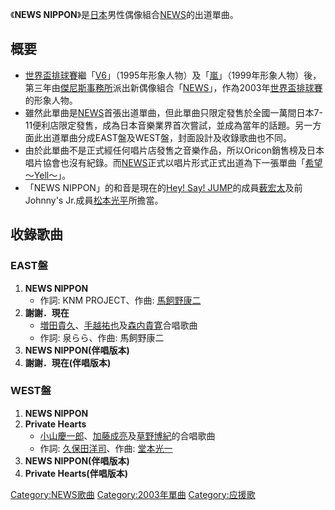 {{Unreferenced|time=2019-09-17}}
{{infobox Single
| Name = NEWS NIPPON
| Artist = [[NEWS|NEWS]]
| Released =  2003年11月7日
| Recorded = 2003年
| Genre = [[J-POP|J-POP]]
| Label = M Co.
| Chart position = 
| Last single = 
| This single = '''NEWS NIPPON''' <br/>(2003)
| Next single = [[希望～Yell～|希望～Yell～]] <br/>(2004)
}}

《'''NEWS NIPPON'''》是[[日本|日本]]男性偶像組合[[NEWS|NEWS]]的出道單曲。

== 概要 ==
*[[世界盃排球賽|世界盃排球賽]]繼「[[V6|V6]]」（1995年形象人物）及「[[嵐|嵐]]」（1999年形象人物）後，第三年由[[傑尼斯事務所|傑尼斯事務所]]派出新偶像組合「[[NEWS|NEWS]]」，作為2003年[[世界盃排球賽|世界盃排球賽]]的形象人物。
*雖然此單曲是[[NEWS|NEWS]]首張出道單曲，但此單曲只限定發售於全國一萬間日本7-11便利店限定發售，成為日本音樂業界首次嘗試，並成為當年的話題。另一方面此出道單曲分成EAST盤及WEST盤，封面設計及收錄歌曲也不同。
*由於此單曲不是正式經任何唱片店發售之音樂作品，所以Oricon銷售榜及日本唱片協會也沒有紀錄。而[[NEWS|NEWS]]正式以唱片形式正式出道為下一張單曲「[[希望～Yell～|希望～Yell～]]」。
*「NEWS NIPPON」的和音是現在的[[Hey!_Say!_JUMP|Hey! Say! JUMP]]的成員[[薮宏太|薮宏太]]及前Johnny's Jr.成員[[松本光平|松本光平]]所擔當。

== 收錄歌曲 ==
=== EAST盤 ===
# '''NEWS NIPPON'''
#* 作詞: KNM PROJECT、作曲: [[馬飼野康二|馬飼野康二]]
# '''謝謝．現在'''
#* [[増田貴久|増田貴久]]、[[手越祐也|手越祐也]]及[[森内貴寛|森内貴寛]]合唱歌曲
#* 作詞: 泉らら、作曲: 馬飼野康二
# '''NEWS NIPPON(伴唱版本)'''
# '''謝謝．現在(伴唱版本)'''
=== WEST盤 ===
# '''NEWS NIPPON'''
# '''Private Hearts'''
#* [[小山慶一郎|小山慶一郎]]、[[加藤成亮|加藤成亮]]及[[草野博紀|草野博紀]]的合唱歌曲
#* 作詞: [[久保田洋司|久保田洋司]]、作曲: [[堂本光一|堂本光一]]
# '''NEWS NIPPON(伴唱版本)'''
# '''Private Hearts(伴唱版本)'''

{{NEWS组合}}

[[Category:NEWS歌曲|Category:NEWS歌曲]]
[[Category:2003年單曲|Category:2003年單曲]]
[[Category:应援歌|Category:应援歌]]